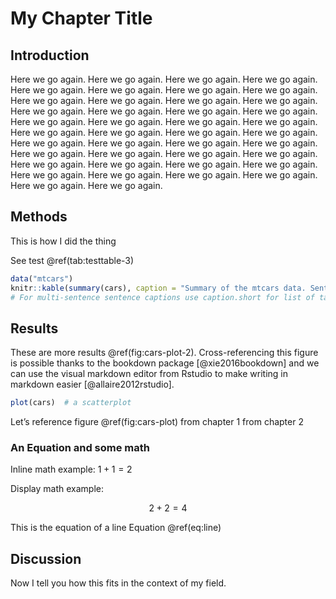 # My Chapter Title

## Introduction

Here we go again. Here we go again. Here we go again. Here we go again. Here we go again. Here we go again. Here we go again. Here we go again. Here we go again. Here we go again. Here we go again. Here we go again. Here we go again. Here we go again. Here we go again. Here we go again. Here we go again. Here we go again. Here we go again. Here we go again. Here we go again. Here we go again. Here we go again. Here we go again. Here we go again. Here we go again. Here we go again. Here we go again. Here we go again. Here we go again. Here we go again. Here we go again. Here we go again. Here we go again. Here we go again. Here we go again. Here we go again. Here we go again. Here we go again. Here we go again. Here we go again. Here we go again.

## Methods

This is how I did the thing

See test \@ref(tab:testtable-3)

```r
data("mtcars")
knitr::kable(summary(cars), caption = "Summary of the mtcars data. Sentence two.", caption.short="Summary of the mtcars data.")
# For multi-sentence sentence captions use caption.short for list of tables version of caption (first sentence) 
```

## Results

These are more results \@ref(fig:cars-plot-2). Cross-referencing this figure is possible thanks to the bookdown package [@xie2016bookdown] and we can use the visual markdown editor from Rstudio to make writing in markdown easier [@allaire2012rstudio].

```r
plot(cars)  # a scatterplot
```

Let's reference figure \@ref(fig:cars-plot) from chapter 1 from chapter 2

### An Equation and some math

```{=tex}
\begin{equation}
  Y=mx+b 
  (\#eq:line)
\end{equation}
```
Inline math example: $1+1=2$

Display math example:

$$
2+2=4
$$

This is the equation of a line Equation \@ref(eq:line)

## Discussion

Now I tell you how this fits in the context of my field.
